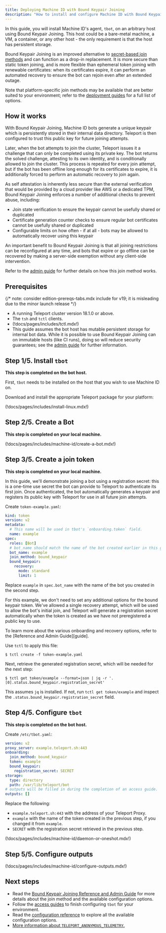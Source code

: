 ```yaml
---
title: Deploying Machine ID with Bound Keypair Joining
description: "How to install and configure Machine ID with Bound Keypair Joining"
---
```


In this guide, you will install Machine ID's agent, `tbot`, on an arbitrary
host using Bound Keypair Joining. This host could be a bare-metal machine, a
VM, a container, or any other host - the only requirement is that the host has
persistent storage.

Bound Keypair Joining is an improved alternative to
[secret-based join methods][secret] and can function as a drop-in replacement.
It is more secure than static token joining, and is more flexible than ephemeral
token joining with renewable certificates: when its certificates expire, it can
perform an automated recovery to ensure the bot can rejoin even after an
extended outage.

Note that platform-specific join methods may be available that are better suited
to your environment; refer to the [deployment guides](./deployment.mdx) for a
full list of options.

## How it works

With Bound Keypair Joining, Machine ID bots generate a unique keypair which is
persistently stored in their internal data directory. Teleport is
then configured to trust this public key for future joining attempts.

Later, when the bot attempts to join the cluster, Teleport issues it a challenge
that can only be completed using its private key. The bot returns the solved
challenge, attesting to its own identity, and is conditionally allowed to join
the cluster. This process is repeated for every join attempt, but if the bot has
been offline long enough for its certificates to expire, it is additionally
forced to perform an automatic recovery to join again.

As self attestation is inherently less secure than the external verification
that would be provided by a cloud provider like AWS or a dedicated TPM, Bound
Keypair Joining enforces a number of additional checks to prevent abuse,
including:
- Join state verification to ensure the keypair cannot be usefully shared or
  duplicated
- Certificate generation counter checks to ensure regular bot certificates
  cannot be usefully shared or duplicated
- Configurable limits on how often - if at all - bots may be allowed to
  automatically recover using this keypair

An important benefit to Bound Keypair Joining is that all joining restrictions
can be reconfigured at any time, and bots that expire or go offline can be
recovered by making a server-side exemption without any client-side
intervention.

Refer to the [admin guide][guide] for further details on how this join method
works.

## Prerequisites

{/* note: consider edition-prereqs-tabs.mdx include for v19; it is misleading due to the minor launch release */}

- A running Teleport cluster version 18.1.0 or above.
- The `tsh` and `tctl` clients.
- (!docs/pages/includes/tctl.mdx!)
- This guide assumes the bot host has mutable persistent storage for internal
  bot data. While it is possible to use Bound Keypair Joining can on immutable
  hosts (like CI runs), doing so will reduce security guarantees; see the
  [admin guide][guide] for further information.

## Step 1/5. Install `tbot`

**This step is completed on the bot host.**

First, `tbot` needs to be installed on the host that you wish to use Machine ID
on.

Download and install the appropriate Teleport package for your platform:

(!docs/pages/includes/install-linux.mdx!)

## Step 2/5. Create a Bot

**This step is completed on your local machine.**

(!docs/pages/includes/machine-id/create-a-bot.mdx!)

## Step 3/5. Create a join token

**This step is completed on your local machine.**

In this guide, we'll demonstrate joining a bot using a registration secret: this
is a one-time use secret the bot can provide to Teleport to authenticate its
first join. Once authenticated, the bot automatically generates a keypair and
registers its public key with Teleport for use in all future join attempts.

Create `token-example.yaml`:

```yaml
kind: token
version: v2
metadata:
  # This name will be used in tbot's `onboarding.token` field.
  name: example
spec:
  roles: [Bot]
  # bot_name should match the name of the bot created earlier in this guide.
  bot_name: example
  join_method: bound_keypair
  bound_keypair:
    recovery:
      mode: standard
      limit: 1
```

Replace `example` in `spec.bot_name` with the name of the bot you created in the
second step.

For this example, we don't need to set any additional options for the bound
keypair token. We've allowed a single recovery attempt, which will be used to
allow the bot's initial join, and Teleport will generate a registration secret
automatically when the token is created as we have not preregistered a public
key to use.

<Admonition type="tip" title="Onboarding and Recovery">
To learn more about the various onboarding and recovery options, refer to the
[Reference and Admin Guide][guide].
</Admonition>

Use `tctl` to apply this file:

```code
$ tctl create -f token-example.yaml
```

Next, retrieve the generated registration secret, which will be needed for the
next step:
```code
$ tctl get token/example --format=json | jq -r '.[0].status.bound_keypair.registration_secret'
```

This assumes `jq` is installed. If not, run `tctl get token/example` and inspect
the `.status.bound_keypair.registration_secret` field.

## Step 4/5. Configure `tbot`

**This step is completed on the bot host.**

Create `/etc/tbot.yaml`:

```yaml
version: v2
proxy_server: example.teleport.sh:443
onboarding:
  join_method: bound_keypair
  token: example
  bound_keypair:
    registration_secret: SECRET
storage:
  type: directory
  path: /var/lib/teleport/bot
# outputs will be filled in during the completion of an access guide.
outputs: []
```

Replace the following:
- `example.teleport.sh:443` with the address of your Teleport Proxy.
- `example` with the name of the token created in the previous step, if you
  changed it from `example`.
- `SECRET` with the registration secret retrieved in the previous step.

(!docs/pages/includes/machine-id/daemon-or-oneshot.mdx!)

## Step 5/5. Configure outputs

(!docs/pages/includes/machine-id/configure-outputs.mdx!)

## Next steps

- Read the [Bound Keypair Joining Reference and Admin Guide][guide]
  for more details about the join method and the available configuration options.
- Follow the [access guides](../access-guides/access-guides.mdx) to finish configuring `tbot` for
  your environment.
- Read the [configuration reference](../../../reference/machine-id/configuration.mdx) to explore
  all the available configuration options.
- [More information about `TELEPORT_ANONYMOUS_TELEMETRY`.](../../../reference/machine-id/telemetry.mdx)

[secret]: ../../../reference/join-methods.mdx#secret-vs-delegated
[guide]: ../../../reference/machine-id/bound-keypair.mdx
